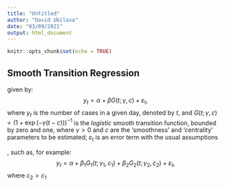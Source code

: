 ```yaml
---
title: "Untitled"
author: "David Ubilava"
date: "03/09/2021"
output: html_document
---
```


```r
knitr::opts_chunk$set(echo = TRUE)
```

## Smooth Transition Regression

given by: $$y_t = \alpha+\beta G(t;\gamma,c)+\varepsilon_t,$$ where $y_t$ is the number of cases in a given day, denoted by $t$, and $G(t;\gamma,c) = (1+\exp(-\gamma(t-c)))^{-1}$ is the *logistic* smooth transition function, bounded by zero and one, where $\gamma > 0$ and $c$ are the 'smoothness' and 'centrality' parameters to be estimated; $\varepsilon_t$ is an error term with the usual assumptions

, such as, for example: $$y_t = \alpha+\beta_1 G_1(t;\gamma_1,c_1)+\beta_2 G_2(t;\gamma_2,c_2)+\varepsilon_t,$$ where $c_2 > c_1$
